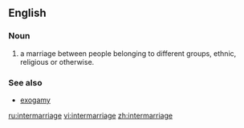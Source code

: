 ==English==

===Noun===
{{en-noun}}

# a marriage between people belonging to different groups, ethnic, religious or otherwise.

===See also===
* [[exogamy]]

[[ru:intermarriage]]
[[vi:intermarriage]]
[[zh:intermarriage]]